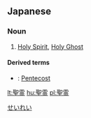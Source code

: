 ==Japanese==
{{ja-kanjitab|せい|れい|yomi=o}}

===Noun===
{{ja-noun|せいれい|kyu=聖靈}}

# [[Holy Spirit]], [[Holy Ghost]]

====Derived terms====
* {{ja-r|聖霊降臨|^せいれい ^こうりん}}: [[Pentecost]]

[[Category:ja:Religion|せいれい]]

[[lt:聖霊]]
[[hu:聖霊]]
[[pl:聖霊]]